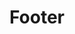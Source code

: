 ---
title: Footer
description: "Multilingual Documentation Template with Astro: Because One Language is Just Not Enough!"
---